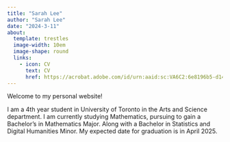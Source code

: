 ```yaml
---
title: "Sarah Lee"
author: "Sarah Lee"
date: "2024-3-11"
about:
  template: trestles
  image-width: 10em
  image-shape: round
  links:
    - icon: CV
      text: CV
      href: https://acrobat.adobe.com/id/urn:aaid:sc:VA6C2:6e8196b5-d142-4066-b201-a0677d2d9aeb
---
```



Welcome to my personal website!

I am a 4th year student in University of Toronto in the Arts and Science department. I am currently studying Mathematics, pursuing to gain a Bachelor's in Mathematics Major. Along with a Bachelor in Statistics and Digital Humanities Minor. My expected date for graduation is in April 2025.

